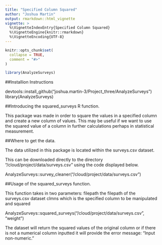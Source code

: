 ```yaml
---
title: "Specified Column Squared"
author: "Joshua Martin"
output: rmarkdown::html_vignette
vignette: >
  %\VignetteIndexEntry{Specified Column Squared}
  %\VignetteEngine{knitr::rmarkdown}
  %\VignetteEncoding{UTF-8}
---
```


```r
knitr::opts_chunk$set(
  collapse = TRUE,
  comment = "#>"
)
```

```r
library(AnalyzeSurveys)
```

##Installion Instructions

devtools::install_github("joshua.martin-3/Project_three/AnalyzeSurveys")
library(AnalyzeSurveys)

##Introducing the squared_surveys R function.

This package was made in order to square the values in a specified column and create a new column of values. This may be useful if we want to use the squared value of a column in further calculations perhaps in statistical measurement.

##Where to get the data.

The data utilized in this package is located within the surveys.csv dataset.

This can be downloaded directly to the directory "/cloud/project/data/surveys.csv" using the code displayed below.

AnalyzeSurveys::survey_cleaner("/cloud/project/data/surveys.csv")

##Usage of the squared_surveys function.

This function takes in two parameters: 
filepath the filepath of the surveys.csv dataset
clmns which is the specified column to be manipulated and squared

AnalyzeSurveys::squared_surveys("/cloud/project/data/surveys.csv", "weight")

The dataset will return the squared values of the original column or if there is not a numerical column inputted it will provide the error message: "Input non-numeric."
